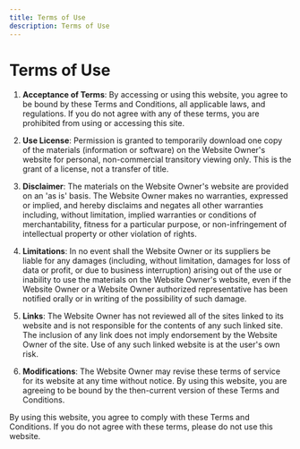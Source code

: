 ```yaml
---
title: Terms of Use
description: Terms of Use
---
```


# Terms of Use

1. **Acceptance of Terms**: By accessing or using this website, you agree to be bound by these Terms and Conditions,
   all applicable laws, and regulations. If you do not agree with any of these terms, you are prohibited from using or
   accessing this site.

2. **Use License**: Permission is granted to temporarily download one copy of the materials (information or software)
   on the Website Owner's website for personal, non-commercial transitory viewing only. This is the grant of a license,
   not a transfer of title.

3. **Disclaimer**: The materials on the Website Owner's website are provided on an 'as is' basis. The Website Owner
   makes no warranties, expressed or implied, and hereby disclaims and negates all other warranties including, without
   limitation, implied warranties or conditions of merchantability, fitness for a particular purpose, or non-infringement
   of intellectual property or other violation of rights.

4. **Limitations**: In no event shall the Website Owner or its suppliers be liable for any damages (including,
   without limitation, damages for loss of data or profit, or due to business interruption) arising out of the use or
   inability to use the materials on the Website Owner's website, even if the Website Owner or a Website Owner authorized
   representative has been notified orally or in writing of the possibility of such damage.

5. **Links**: The Website Owner has not reviewed all of the sites linked to its website and is not responsible for
   the contents of any such linked site. The inclusion of any link does not imply endorsement by the Website Owner of the
   site. Use of any such linked website is at the user's own risk.

6. **Modifications**: The Website Owner may revise these terms of service for its website at any time without notice.
   By using this website, you are agreeing to be bound by the then-current version of these Terms and Conditions.

By using this website, you agree to comply with these Terms and Conditions. If you do not agree with these terms, please do not use this website.
